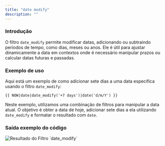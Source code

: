 ```yaml
---
title: "date modify"
description: ""
---
```


### Introdução

O filtro `date_modify` permite modificar datas, adicionando ou subtraindo períodos de tempo, como dias, meses ou anos. Ele é útil para ajustar dinamicamente a data em contextos onde é necessário manipular prazos ou calcular datas futuras e passadas.

### Exemplo de uso

Aqui está um exemplo de como adicionar sete dias a uma data específica usando o filtro `date_modify`:

```twig
{{ NOW|date|date_modify('+7 days')|date('d/m/Y') }}
```

Neste exemplo, utilizamos uma combinação de filtros para manipular a data atual. O objetivo é obter a data de hoje, adicionar sete dias a ela utilizando `date_modify` e formatar o resultado com `date`.

### Saída exemplo do código

<img src="/date_modify.png" alt="Resultado do Filtro `date_modify`" />
